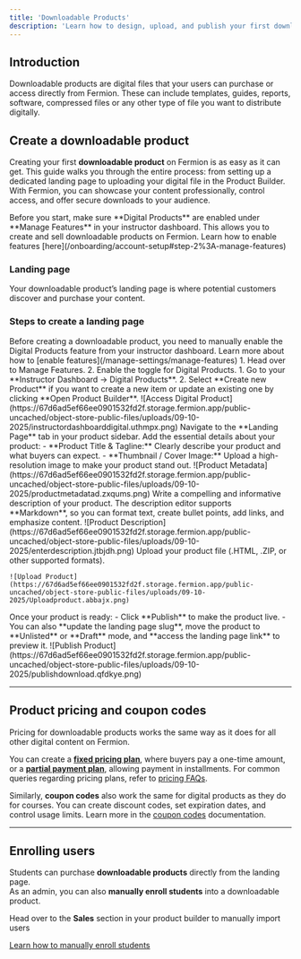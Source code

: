 ```yaml
---
title: 'Downloadable Products'
description: 'Learn how to design, upload, and publish your first downloadable product on Fermion' 
---
```


## Introduction

Downloadable products are digital files that your users can purchase or access directly from Fermion. These can include templates, guides, reports, software, compressed files or any other type of file you want to distribute digitally.

## Create a downloadable product

Creating your first **downloadable product** on Fermion is as easy as it can get. This guide walks you through the entire process: from setting up a dedicated landing page to uploading your digital file in the Product Builder. With Fermion, you can showcase your content professionally, control access, and offer secure downloads to your audience.

<Info>
Before you start, make sure **Digital Products** are enabled under **Manage Features** in your instructor dashboard. This allows you to create and sell downloadable products on Fermion. Learn how to enable features [here](/onboarding/account-setup#step-2%3A-manage-features)
</Info>

### Landing page

Your downloadable product’s landing page is where potential customers discover and purchase your content. 

### Steps to create a landing page

<Steps>


  <Step title="Enable digital products">
    Before creating a downloadable product, you need to manually enable the Digital Products feature from your instructor dashboard. Learn more about how to [enable features](/manage-settings/manage-features)
    1. Head over to Manage Features.
    2. Enable the toggle for Digital Products.
  </Step>

  <Step title="Navigate to digital products">
    1. Go to your **Instructor Dashboard → Digital Products**.  
    2. Select **Create new Product** if you want to create a new item or update an existing one by clicking **Open Product Builder**.  
![Access Digital Product](https://67d6ad5ef66ee0901532fd2f.storage.fermion.app/public-uncached/object-store-public-files/uploads/09-10-2025/instructordashboarddigital.uthmpx.png) 
  </Step>

  <Step title="Define product metadata">
    Navigate to the **Landing Page** tab in your product sidebar.  
    Add the essential details about your product:
    - **Product Title & Tagline:** Clearly describe your product and what buyers can expect.  
    - **Thumbnail / Cover Image:** Upload a high-resolution image to make your product stand out.  
    ![Product Metadata](https://67d6ad5ef66ee0901532fd2f.storage.fermion.app/public-uncached/object-store-public-files/uploads/09-10-2025/productmetadatad.zxqums.png)
  </Step>

  <Step title="Add product description">
    Write a compelling and informative description of your product.  
    The description editor supports **Markdown**, so you can format text, create bullet points, add links, and emphasize content.  
    ![Product Description](https://67d6ad5ef66ee0901532fd2f.storage.fermion.app/public-uncached/object-store-public-files/uploads/09-10-2025/enterdescription.jtbjdh.png)
  </Step>

  <Step title="Upload product file">
    Upload your product file (.HTML, .ZIP, or other supported formats). 

    ![Upload Product](https://67d6ad5ef66ee0901532fd2f.storage.fermion.app/public-uncached/object-store-public-files/uploads/09-10-2025/Uploadproduct.abbajx.png)

  </Step>

  <Step title="Publish Your product landing page">
    Once your product is ready:
    - Click **Publish** to make the product live.  
    - You can also **update the landing page slug**, move the product to **Unlisted** or **Draft** mode, and **access the landing page link** to preview it.  
    ![Publish Product](https://67d6ad5ef66ee0901532fd2f.storage.fermion.app/public-uncached/object-store-public-files/uploads/09-10-2025/publishdownload.qfdkye.png)

  </Step>

</Steps>

---

## Product pricing and coupon codes

Pricing for downloadable products works the same way as it does for all other digital content on Fermion.  

You can create a **[fixed pricing plan](/setup-pricing/fixed-pricing-plan)**, where buyers pay a one-time amount, or a **[partial payment plan](/setup-pricing/setup-emi)**, allowing payment in installments. For common queries regarding pricing plans, refer to [pricing FAQs](/setup-pricing/common-faqs).  

Similarly, **coupon codes** also work the same for digital products as they do for courses. You can create discount codes, set expiration dates, and control usage limits. Learn more in the [coupon codes](/setup-pricing/add-coupon-codes) documentation.

---

## Enrolling users

Students can purchase **downloadable products** directly from the landing page.  
As an admin, you can also **manually enroll students** into a downloadable product.

Head over to the **Sales** section in your product builder to manually import users

[Learn how to manually enroll students](/digital-products/enroll-students)
